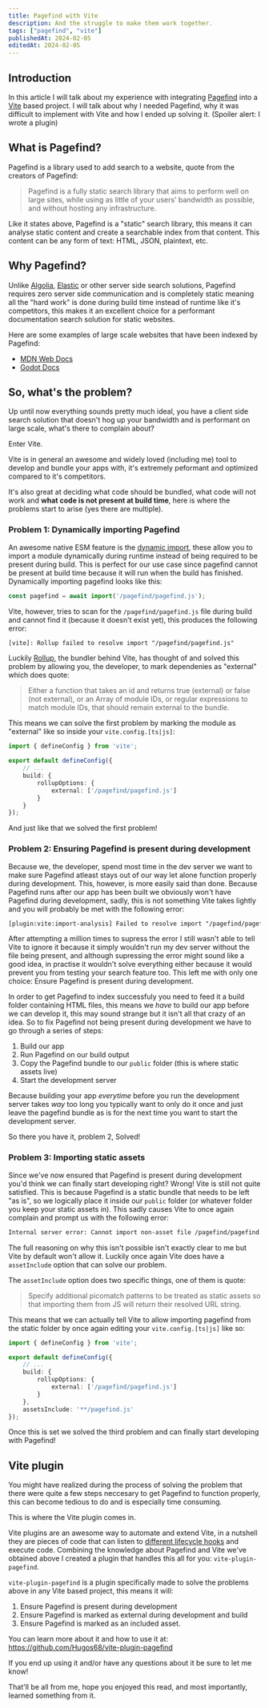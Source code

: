 ```yaml
---
title: Pagefind with Vite
description: And the struggle to make them work together.
tags: ["pagefind", "vite"]
publishedAt: 2024-02-05
editedAt: 2024-02-05
---
```


## Introduction

In this article I will talk about my experience with integrating [Pagefind](https://pagefind.app/) into a [Vite](https://vitejs.dev/) based project. I will talk about why I needed Pagefind, why it was difficult to implement with Vite and how I ended up solving it.
(Spoiler alert: I wrote a plugin)

## What is Pagefind?

Pagefind is a library used to add search to a website, quote from the creators of Pagefind:

> Pagefind is a fully static search library that aims to perform well on large sites, while using as little of your users’ bandwidth as possible, and without hosting any infrastructure.

Like it states above, Pagefind is a "static" search library, this means it can analyse static content and create a searchable index from that content. This content can be any form of text: HTML, JSON, plaintext, etc.

## Why Pagefind?

Unlike [Algolia](https://www.algolia.com/), [Elastic](https://www.elastic.co/) or other server side search solutions, Pagefind requires zero server side communication and is completely static meaning all the "hard work" is done during build time instead of runtime like it's competitors, this makes it an excellent choice for a performant documentation search solution for static websites.

Here are some examples of large scale websites that have been indexed by Pagefind:

- [MDN Web Docs](https://mdn.pagefind.app/)
- [Godot Docs](https://godot.pagefind.app/)

## So, what's the problem?

Up until now everything sounds pretty much ideal, you have a client side search solution that doesn't hog up your bandwidth and is performant on large scale, what's there to complain about?

Enter Vite.

Vite is in general an awesome and widely loved (including me) tool to develop and bundle your apps with, it's extremely peformant and optimized compared to it's competitors.

It's also great at deciding what code should be bundled, what code will not work and **what code is not present at build time**, here is where the problems start to arise (yes there are multiple).

### Problem 1: Dynamically importing Pagefind

An awesome native ESM feature is the [dynamic import](https://developer.mozilla.org/en-US/docs/Web/JavaScript/Reference/Operators/import), these allow you to import a module dynamically during runtime instead of being required to be present during build. This is perfect for our use case since pagefind cannot be present at build time because it will run when the build has finished.
Dynamically importing pagefind looks like this:

```ts
const pagefind = await import('/pagefind/pagefind.js');
```

Vite, however, tries to scan for the `/pagefind/pagefind.js` file during build and cannot find it (because it doesn't exist yet), this produces the following error:

```txt
[vite]: Rollup failed to resolve import "/pagefind/pagefind.js"
```

Luckily [Rollup](https://rollupjs.org/), the bundler behind Vite, has thought of and solved this problem by allowing you, the developer, to mark dependenies as "external" which does quote:

> Either a function that takes an id and returns true (external) or false (not external), or an Array of module IDs, or regular expressions to match module IDs, that should remain external to the bundle.

This means we can solve the first problem by marking the module as "external" like so inside your `vite.config.[ts|js]`:

```ts
import { defineConfig } from 'vite';

export default defineConfig({
	// ...
	build: {
		rollupOptions: {
			external: ['/pagefind/pagefind.js']
		}
	}
});
```

And just like that we solved the first problem!

### Problem 2: Ensuring Pagefind is present during development

Because we, the developer, spend most time in the dev server we want to make sure Pagefind atleast stays out of our way let alone function properly during development. This, however, is more easily said than done. Because Pagefind runs after our app has been built we obviously won't have Pagefind during development, sadly, this is not something Vite takes lightly and you will probably be met with the following error:

```txt
[plugin:vite:import-analysis] Failed to resolve import "/pagefind/pagefind.js" from "...". Does the file exist?
```

After attempting a million times to supress the error I still wasn't able to tell Vite to ignore it because it simply wouldn't run my dev server without the file being present, and although supressing the error might sound like a good idea, in practise it wouldn't solve everything either because it would prevent you from testing your search feature too. This left me with only one choice: Ensure Pagefind is present during development.

In order to get Pagefind to index successfuly you need to feed it a build folder containing HTML files, this means we _have_ to build our app before we can develop it, this may sound strange but it isn't all that crazy of an idea. So to fix Pagefind not being present during development we have to go through a series of steps:

1. Build our app
2. Run Pagefind on our build output
3. Copy the Pagefind bundle to our `public` folder (this is where static assets live)
4. Start the development server

Because building your app _everytime_ before you run the development server takes _way_ too long you typically want to only do it once and just leave the pagefind bundle as is for the next time you want to start the development server.

So there you have it, problem 2, Solved!

### Problem 3: Importing static assets

Since we've now ensured that Pagefind is present during development you'd think we can finally start developing right? Wrong! Vite is still not quite satisfied. This is because Pagefind is a static bundle that needs to be left "as is", so we logically place it inside our `public` folder (or whatever folder you keep your static assets in). This sadly causes Vite to once again complain and prompt us with the following error:

```txt
Internal server error: Cannot import non-asset file /pagefind/pagefind.js which is inside /public.
```

The full reasoning on why this isn't possible isn't exactly clear to me but Vite by default won't allow it. Luckily once again Vite does have a `assetInclude` option that can solve our problem.

The `assetInclude` option does two specific things, one of them is quote:

> Specify additional picomatch patterns to be treated as static assets so that importing them from JS will return their resolved URL string.

This means that we can actually tell Vite to allow importing pagefind from the static folder by once again editing your `vite.config.[ts|js]` like so:

```ts
import { defineConfig } from 'vite';

export default defineConfig({
	// ...
	build: {
		rollupOptions: {
			external: ['/pagefind/pagefind.js']
		}
	},
	assetsInclude: '**/pagefind.js'
});
```

Once this is set we solved the third problem and can finally start developing with Pagefind!

## Vite plugin

You might have realized during the process of solving the problem that there were quite a few steps neccesary to get Pagefind to function properly, this can become tedious to do and is especially time consuming.

This is where the Vite plugin comes in.

Vite plugins are an awesome way to automate and extend Vite, in a nutshell they are pieces of code that can listen to [different lifecycle hooks](https://vitejs.dev/guide/api-plugin.html#universal-hooks) and execute code. Combining the knowledge about Pagefind and Vite we've obtained above I created a plugin that handles this all for you: `vite-plugin-pagefind`.

`vite-plugin-pagefind` is a plugin specifically made to solve the problems above in any Vite based project, this means it will:

1. Ensure Pagefind is present during development
2. Ensure Pagefind is marked as external during development and build
3. Ensure Pagefind is marked as an included asset.

You can learn more about it and how to use it at: https://github.com/Hugos68/vite-plugin-pagefind

If you end up using it and/or have any questions about it be sure to let me know!

That'll be all from me, hope you enjoyed this read, and most importantly, learned something from it.